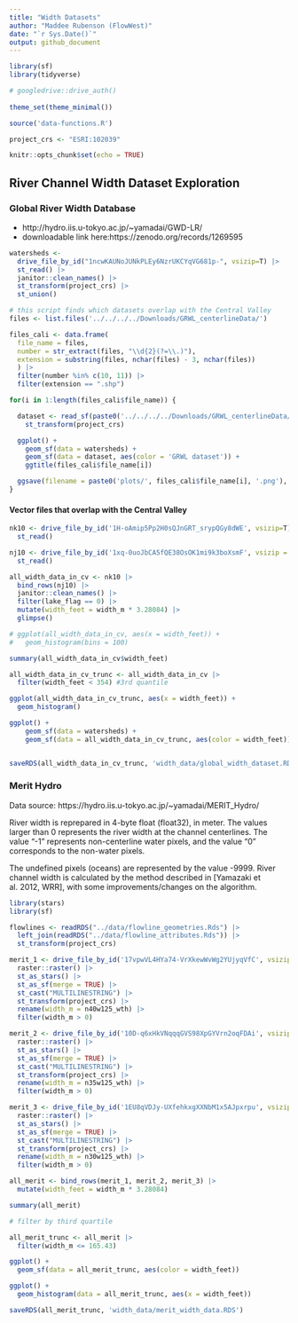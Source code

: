 ```yaml
---
title: "Width Datasets"
author: "Maddee Rubenson (FlowWest)"
date: "`r Sys.Date()`"
output: github_document
---
```


```r
library(sf)
library(tidyverse)

# googledrive::drive_auth()
 
theme_set(theme_minimal())

source('data-functions.R')

project_crs <- "ESRI:102039"

knitr::opts_chunk$set(echo = TRUE)

```

## River Channel Width Dataset Exploration

### Global River Width Database

* http://hydro.iis.u-tokyo.ac.jp/~yamadai/GWD-LR/
* downloadable link here:https://zenodo.org/records/1269595

```r

watersheds <-
  drive_file_by_id("1ncwKAUNoJUNkPLEy6NzrUKCYqVG681p-", vsizip=T) |>
  st_read() |>
  janitor::clean_names() |>
  st_transform(project_crs) |>
  st_union()

```

```r
# this script finds which datasets overlap with the Central Valley
files <- list.files('../../../../Downloads/GRWL_centerlineData/')

files_cali <- data.frame(
  file_name = files,
  number = str_extract(files, "\\d{2}(?=\\.)"),
  extension = substring(files, nchar(files) - 3, nchar(files))
  ) |>
  filter(number %in% c(10, 11)) |>
  filter(extension == ".shp")

for(i in 1:length(files_cali$file_name)) {

  dataset <- read_sf(paste0('../../../../Downloads/GRWL_centerlineData/', files_cali$file_name[i])) |>
    st_transform(project_crs)

  ggplot() +
    geom_sf(data = watersheds) +
    geom_sf(data = dataset, aes(color = 'GRWL dataset')) +
    ggtitle(files_cali$file_name[i])

  ggsave(filename = paste0('plots/', files_cali$file_name[i], '.png'),  plot = last_plot())
}

```

#### Vector files that overlap with the Central Valley

```r
nk10 <- drive_file_by_id('1H-oAmip5Pp2H0sQJnGRT_srypQGy8dWE', vsizip=T) |>
  st_read()

nj10 <- drive_file_by_id('1xq-0uoJbCA5fQE38OsOK1mi9k3boXsmF', vsizip = T) |> 
  st_read()

all_width_data_in_cv <- nk10 |> 
  bind_rows(nj10) |> 
  janitor::clean_names() |> 
  filter(lake_flag == 0) |> 
  mutate(width_feet = width_m * 3.28084) |> 
  glimpse()

# ggplot(all_width_data_in_cv, aes(x = width_feet)) +
#   geom_histogram(bins = 100)

summary(all_width_data_in_cv$width_feet)

all_width_data_in_cv_trunc <- all_width_data_in_cv |> 
  filter(width_feet < 354) #3rd quantile 

ggplot(all_width_data_in_cv_trunc, aes(x = width_feet)) +
  geom_histogram()

ggplot() +
    geom_sf(data = watersheds) +
    geom_sf(data = all_width_data_in_cv_trunc, aes(color = width_feet))


saveRDS(all_width_data_in_cv_trunc, 'width_data/global_width_dataset.RDS')

```

### Merit Hydro

Data source: https://hydro.iis.u-tokyo.ac.jp/~yamadai/MERIT_Hydro/

River width is reprepared in 4-byte float (float32), in meter. The values larger than 0 represents the river width at the channel centerlines. The value "-1" represents non-centerline water pixels, and the value "0" corresponds to the non-water pixels.

The undefined pixels (oceans) are represented by the value -9999.
River channel width is calculated by the method described in [Yamazaki et al. 2012, WRR], with some improvements/changes on the algorithm.


```r
library(stars)
library(sf)

flowlines <- readRDS("../data/flowline_geometries.Rds") |>
  left_join(readRDS("../data/flowline_attributes.Rds")) |>
  st_transform(project_crs)

merit_1 <- drive_file_by_id('17vpwVL4HYa74-VrXkewWvWg2YUjyqVfC', vsizip = F) |>
  raster::raster() |> 
  st_as_stars() |> 
  st_as_sf(merge = TRUE) |> 
  st_cast("MULTILINESTRING") |> 
  st_transform(project_crs) |> 
  rename(width_m = n40w125_wth) |> 
  filter(width_m > 0)

merit_2 <- drive_file_by_id('10D-q6xHkVNqqqGVS98XpGYVrn2oqFDAi', vsizip = F) |>
  raster::raster() |> 
  st_as_stars() |> 
  st_as_sf(merge = TRUE) |> 
  st_cast("MULTILINESTRING") |> 
  st_transform(project_crs) |> 
  rename(width_m = n35w125_wth) |> 
  filter(width_m > 0)

merit_3 <- drive_file_by_id('1EU8qVDJy-UXfehkxgXXNbM1x5AJpxrpu', vsizip = F) |>
  raster::raster() |> 
  st_as_stars() |> 
  st_as_sf(merge = TRUE) |> 
  st_cast("MULTILINESTRING") |> 
  st_transform(project_crs) |> 
  rename(width_m = n30w125_wth) |> 
  filter(width_m > 0)

all_merit <- bind_rows(merit_1, merit_2, merit_3) |> 
  mutate(width_feet = width_m * 3.28084) 

summary(all_merit)

# filter by third quartile

all_merit_trunc <- all_merit |> 
  filter(width_m <= 165.43)

ggplot() + 
  geom_sf(data = all_merit_trunc, aes(color = width_feet))

ggplot() +
  geom_histogram(data = all_merit_trunc, aes(x = width_feet))

saveRDS(all_merit_trunc, 'width_data/merit_width_data.RDS')

```

